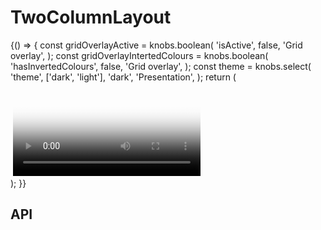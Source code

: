 
<Meta title="Components/TwoColumnLayout" component={TwoColumnLayout} />

# TwoColumnLayout

<Canvas>
  <Story name="Base component">
    {() => {
      const gridOverlayActive = knobs.boolean(
        'isActive',
        false,
        'Grid overlay',
      );
      const gridOverlayIntertedColours = knobs.boolean(
        'hasInvertedColours',
        false,
        'Grid overlay',
      );
      const theme = knobs.select(
        'theme',
        ['dark', 'light'],
        'dark',
        'Presentation',
      );
      return (
        <div>
          <StorybookGridOverlay
            isActive={gridOverlayActive}
            hasInvertedColours={gridOverlayIntertedColours}
          />
          <TwoColumnLayout
            childrenClassNames={{ sidebar: 'sidebar', content: 'content' }}
            content={
              <React.Fragment>
                <BodyCopy
                  copy="Lorem ipsum dolor sit amet, consectetur adipiscing elit. In a metus vulputate, consectetur mauris sit amet, auctor tortor. Nunc at mauris enim. Maecenas tincidunt metus placerat, interdum arcu ac, semper lectus. Quisque venenatis dictum interdum. Maecenas velit tortor, egestas at ornare quis, egestas quis dui. Suspendisse rhoncus sagittis diam"
                  heading="Fusce a sollicitudin lacus"
                  id="Anti-Oxidant"
                  theme={theme}
                />
                <Image
                  altText="Lorem ipsum dolor sit amet"
                  cta={{
                    url: '/',
                  }}
                  sizes={{
                    large: './assets/images/ImageCarousel/image-one-large.jpg',
                    medium:
                      './assets/images/ImageCarousel/image-one-medium.jpg',
                    small: './assets/images/ImageCarousel/image-one-small.jpg',
                  }}
                  theme={theme}
                />
                <TwoColumnList
                  leftColumn={TwoColumnListFixture.leftColumn}
                  rightColumn={TwoColumnListFixture.rightColumn}
                  theme={theme}
                />
                <Video
                  hasAllowAudio={false}
                  hasAutoplay={false}
                  hasLoop={false}
                  hasSpanContent={false}
                  hasPlayInFullScreen={false}
                  isFullWidth={true}
                  poster={{
                    copy: {
                      altText:
                        'How to Use Video for Tea Tree Leaf Facial Exfoliant',
                    },
                    sizes: {
                      large:
                        './assets/images/MediaWithContent/video-poster.png',
                      medium:
                        './assets/images/MediaWithContent/video-poster.png',
                      small:
                        './assets/images/MediaWithContent/video-poster.png',
                    },
                  }}
                  sizes={{
                    large:
                      'https://player.vimeo.com/external/225136214.hd.mp4?s=a01cd8b47f35767394e48dc01af10510ef8ff4dd&profile_id=174',
                    medium:
                      'https://player.vimeo.com/external/225136214.hd.mp4?s=a01cd8b47f35767394e48dc01af10510ef8ff4dd&profile_id=174',
                    small:
                      'https://player.vimeo.com/external/225136214.hd.mp4?s=a01cd8b47f35767394e48dc01af10510ef8ff4dd&profile_id=174',
                  }}
                />
                <Accordion
                  items={[
                    {
                      id: '1',
                      heading:
                        'What are the granting programs available for application?',
                      content:
                        'The Aesop Foundation will consider support for organisations working in Australia. While the majority of our grants are awarded to organisations that are invited to apply, we remain open to hearing new ideas from potential partners. If you believe your organisation’s project meets the objectives and guidelines of the Foundation we warmly invite you to submit a letter of enquiry.',
                    },
                    {
                      id: '2',
                      heading:
                        'What organisations are considered for applications?',
                      content:
                        'The Aesop Foundation supports its partners through two granting programs. The Companion Grants program provides up to AUD30,000, usually for a single year. The Partnerships Grants program provides between AUD100,000-300,000 per year for up to five years.',
                    },
                    {
                      id: '3',
                      heading: 'What are the guidelines for an application?',
                      content: (
                        <React.Fragment>
                          <p>
                            We respectfully request that you review the
                            following guidelines to ensure close alignment prior
                            to submitting a letter of enquiry:
                          </p>
                          <p>
                            Applicant organisations must be a DGR Item 1 entity,
                            operating in Australia and a charity registered with
                            the ACNC.
                          </p>
                          <p>
                            The project must meet, or make a contribution to
                            meeting, one or both of the objectives of the
                            Foundation, as follows',
                          </p>
                        </React.Fragment>
                      ),
                    },
                  ]}
                  theme={knobs.select(
                    'theme',
                    ['dark', 'light'],
                    'dark',
                    'Presentation',
                  )}
                />
                <BynderWidget
                  theme={theme}
                  heading="Media Releases"
                  id="6E8E63F9-7A54-442B-861E291124E19D94"
                />
              </React.Fragment>
            }
            hasFullWidthContent={knobs.boolean(
              'hasFullWidthContent',
              false,
              'Presentation',
            )}
            id="TwoColumn-id"
            isReversed={knobs.boolean('isReversed', true, 'Presentation')}
            sidebar={
              <React.Fragment>
                <BodyCopy
                  copy="Lorem ipsum dolor sit amet, consectetur adipiscing elit. In a metus vulputate, consectetur mauris sit amet, auctor tortor. Nunc at mauris enim. Maecenas tincidunt metus placerat, interdum arcu ac, semper lectus. Quisque venenatis dictum interdum. Maecenas velit tortor, egestas at ornare quis, egestas quis dui. Suspendisse rhoncus sagittis diam"
                  cta={{
                    id: 'button-id',
                    text: 'Lorem ipsum dolor',
                    url: '/',
                    openInANewWindow: true,
                    style: 'Internal Button Link',
                  }}
                  secondaryCta={{
                    id: 'button-id',
                    text: 'Ipsum dolor',
                    url: '/',
                    openInANewWindow: true,
                    style: 'Internal Button Link',
                  }}
                  eyebrow="In a metus vulputate"
                  hasSerifFontHeading={true}
                  heading="Lorem ipsum dolor sit amet"
                  id="Anti-Oxidant"
                  subHeading="Quisque venenatis dictum interdum"
                  theme={theme}
                />
                <Image
                  altText="Lorem ipsum dolor sit amet"
                  cta={{
                    url: '/',
                  }}
                  sizes={{
                    large:
                      './assets/images/HeroWithContent/Large_JPG-Aesop_Combination_Skin_Range_Page_Primary_Image_640x456px_M.jpg',
                    medium:
                      './assets/images/HeroWithContent/Large_JPG-Aesop_Combination_Skin_Range_Page_Primary_Image_640x456px_M.jpg',
                    small:
                      './assets/images/HeroWithContent/Large_JPG-Aesop_Combination_Skin_Range_Page_Primary_Image_640x456px_M.jpg',
                  }}
                  theme={theme}
                />
                <SubNav
                  theme={theme}
                  id="Navigation block"
                  isSelect={true}
                  links={SubNavFixture.links}
                />
              </React.Fragment>
            }
            theme={theme}
          />
        </div>
      );
    }}
  </Story>
</Canvas>

## API

<ArgsTable of={TwoColumnLayout} />
